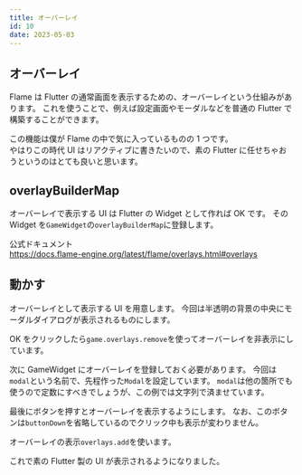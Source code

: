 ```yaml
---
title: オーバーレイ
id: 10
date: 2023-05-03
---
```



## オーバーレイ

Flame は Flutter の通常画面を表示するための、オーバーレイという仕組みがあります。
これを使うことで、例えば設定画面やモーダルなどを普通の Flutter で構築することができます。

この機能は僕が Flame の中で気に入っているものの 1 つです。  
やはりこの時代 UI はリアクティブに書きたいので、素の Flutter に任せちゃおうというのはとても良いと思います。

## overlayBuilderMap

オーバーレイで表示する UI は Flutter の Widget として作れば OK です。
その Widget を`GameWidget`の`overlayBuilderMap`に登録します。

公式ドキュメント  
https://docs.flame-engine.org/latest/flame/overlays.html#overlays

## 動かす

オーバーレイとして表示する UI を用意します。
今回は半透明の背景の中央にモーダルダイアログが表示されるものにします。

OK をクリックしたら`game.overlays.remove`を使ってオーバーレイを非表示にしています。

<ExampleCode file="overlay/page.dart" label="overlay1" />

次に GameWidget にオーバーレイを登録しておく必要があります。
今回は`modal`という名前で、先程作った`Modal`を設定しています。
`modal`は他の箇所でも使うので定数にすべきでしょうが、この例では文字列で済ませています。

<ExampleCode file="overlay/page.dart" label="overlay2" />

最後にボタンを押すとオーバーレイを表示するようにします。
なお、このボタンは`buttonDown`を省略しているのでクリック中も表示が変わりません。

オーバーレイの表示`overlays.add`を使います。

<ExampleCode file="overlay/game.dart" label="overlay3" />

これで素の Flutter 製の UI が表示されるようになりました。
